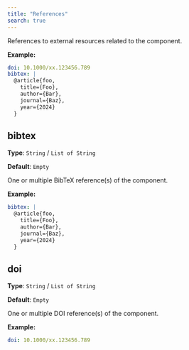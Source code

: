 ```yaml
---
title: "References"
search: true
---
```


References to external resources related to the component.

**Example:**

```yaml
doi: 10.1000/xx.123456.789
bibtex: |
  @article{foo,
    title={Foo},
    author={Bar},
    journal={Baz},
    year={2024}
  }

```

## bibtex

**Type**: `String` / `List of String`

**Default**: `Empty`

One or multiple BibTeX reference(s) of the component.

**Example:**

```yaml
bibtex: |
  @article{foo,
    title={Foo},
    author={Bar},
    journal={Baz},
    year={2024}
  }

```

## doi

**Type**: `String` / `List of String`

**Default**: `Empty`

One or multiple DOI reference(s) of the component.

**Example:**

```yaml
doi: 10.1000/xx.123456.789
```
